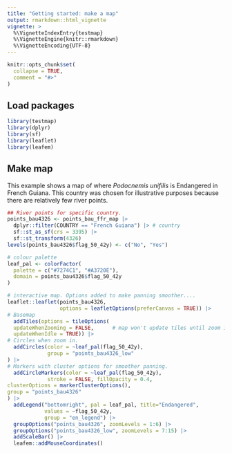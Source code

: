 ```yaml
---
title: "Getting started: make a map"
output: rmarkdown::html_vignette
vignette: >
  %\VignetteIndexEntry{testmap}
  %\VignetteEngine{knitr::rmarkdown}
  %\VignetteEncoding{UTF-8}
---
```


```r
knitr::opts_chunk$set(
  collapse = TRUE,
  comment = "#>"
)
```

## Load packages
```r
library(testmap)
library(dplyr)
library(sf)
library(leaflet)
library(leafem)
```

## Make map
This example shows a map of where *Podocnemis unifilis* 
is Endangered in French Guiana. This country was chosen for illustrative 
purposes because there are relatively few river points.

```r
## River points for specific country.
points_bau4326 <- points_bau_ffr_map |> 
  dplyr::filter(COUNTRY == "French Guiana") |> # country
  sf::st_as_sf(crs = 3395) |> 
  sf::st_transform(4326) 
levels(points_bau4326$flag_50_42y) <- c("No", "Yes")

# colour palette
leaf_pal <- colorFactor(
  palette = c("#7274C1", "#A3720E"), 
  domain = points_bau4326$flag_50_42y
)

# interactive map. Options added to make panning smoother....
leaflet::leaflet(points_bau4326, 
                 options = leafletOptions(preferCanvas = TRUE)) |> 
# Basemap
  addTiles(options = tileOptions(
  updateWhenZooming = FALSE,      # map won't update tiles until zoom is done
  updateWhenIdle = TRUE)) |> 
# Circles when zoom in.
  addCircles(color = ~leaf_pal(flag_50_42y), 
             group = "points_bau4326_low"
) |>  
# Markers with cluster options for smoother panning.
  addCircleMarkers(color = ~leaf_pal(flag_50_42y), 
             stroke = FALSE, fillOpacity = 0.4, 
clusterOptions = markerClusterOptions(), 
group = "points_bau4326"
) |> 
  addLegend("bottomright", pal = leaf_pal, title="Endangered",
            values = ~flag_50_42y,
            group = "en_legend") |> 
  groupOptions("points_bau4326", zoomLevels = 1:6) |> 
  groupOptions("points_bau4326_low", zoomLevels = 7:15) |> 
  addScaleBar() |> 
  leafem::addMouseCoordinates()

```


